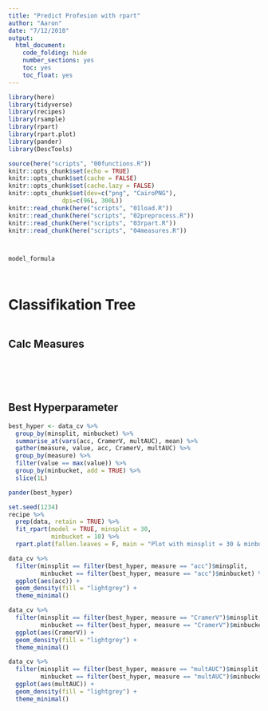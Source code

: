 ```yaml
---
title: "Predict Profesion with rpart"
author: "Aaron"
date: "7/12/2018"
output:
  html_document:
    code_folding: hide
    number_sections: yes
    toc: yes
    toc_float: yes
---
```

  
```r
library(here)
library(tidyverse)
library(recipes)
library(rsample)
library(rpart)
library(rpart.plot)
library(pander)
library(DescTools)

source(here("scripts", "00functions.R"))
knitr::opts_chunk$set(echo = TRUE)
knitr::opts_chunk$set(cache = FALSE)
knitr::opts_chunk$set(cache.lazy = FALSE)
knitr::opts_chunk$set(dev=c("png", "CairoPNG"), 
               dpi=c(96L, 300L))
knitr::read_chunk(here("scripts", "01load.R"))
knitr::read_chunk(here("scripts", "02preprocess.R"))
knitr::read_chunk(here("scripts", "03rpart.R"))
knitr::read_chunk(here("scripts", "04measures.R"))
```

```r
```

```r
```

```r
model_formula
```

```r
```

```r
```

# Classifikation Tree

```r
```

## Calc Measures

```r
```

```r
```

```r
```

```r
```

```r
```

## Best Hyperparameter

```r
best_hyper <- data_cv %>%
  group_by(minsplit, minbucket) %>%
  summarise_at(vars(acc, CramerV, multAUC), mean) %>% 
  gather(measure, value, acc, CramerV, multAUC) %>% 
  group_by(measure) %>% 
  filter(value == max(value)) %>% 
  group_by(minbucket, add = TRUE) %>%
  slice(1L)

pander(best_hyper)
```

```r
set.seed(1234)
recipe %>%
  prep(data, retain = TRUE) %>%
  fit_rpart(model = TRUE, minsplit = 30,
            minbucket = 10) %>% 
  rpart.plot(fallen.leaves = F, main = "Plot with minsplit = 30 & minbucket = 10")

data_cv %>%
  filter(minsplit == filter(best_hyper, measure == "acc")$minsplit,
         minbucket == filter(best_hyper, measure == "acc")$minbucket) %>% 
  ggplot(aes(acc)) +
  geom_density(fill = "lightgrey") +
  theme_minimal()

data_cv %>%
  filter(minsplit == filter(best_hyper, measure == "CramerV")$minsplit,
         minbucket == filter(best_hyper, measure == "CramerV")$minbucket) %>% 
  ggplot(aes(CramerV)) +
  geom_density(fill = "lightgrey") +
  theme_minimal()

data_cv %>%
  filter(minsplit == filter(best_hyper, measure == "multAUC")$minsplit,
         minbucket == filter(best_hyper, measure == "multAUC")$minbucket) %>% 
  ggplot(aes(multAUC)) +
  geom_density(fill = "lightgrey") +
  theme_minimal()
```

